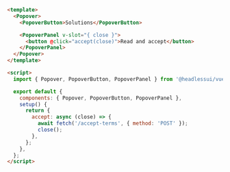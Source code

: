 ```html
<template>
  <Popover>
    <PopoverButton>Solutions</PopoverButton>

    <PopoverPanel v-slot="{ close }">
      <button @click="accept(close)">Read and accept</button>
    </PopoverPanel>
  </Popover>
</template>

<script>
  import { Popover, PopoverButton, PopoverPanel } from '@headlessui/vue';

  export default {
    components: { Popover, PopoverButton, PopoverPanel },
    setup() {
      return {
        accept: async (close) => {
          await fetch('/accept-terms', { method: 'POST' });
          close();
        },
      };
    },
  };
</script>
```
